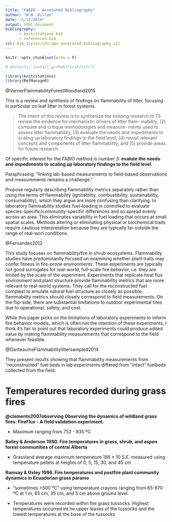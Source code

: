 ```yaml
---
title: "FABIO - Annotated Bibliography"
author: "W.W. Dillon"
date: "1/17/2019"
output: html_document
bibliography: 
      - knitcitations.bib
      - references.bib
csl: bib_styles/chicago-annotated-bibliography.csl
---
```


```r
knitr::opts_chunk$set(echo = F)

# devtools::install_github("crsh/citr")

library(knitcitations)
library(RefManageR)

```

@VarnerFlammabilityForestWoodland2015

This is a review and synthesis of findings on flammability of litter, focusing in particular on leaf litter in forest systems. 

> The intent of this review is to synthesize the existing research to (1) review the evidence for mechanistic drivers of litter flam- mability, (2) compare and critique methodologies and measure- ments used to assess litter flammability, (3) evaluate the needs and impediments to scaling up laboratory findings to the field level, (4) revisit relevant concepts and components of litter flammability, and (5) provide areas for future research.

Of specific interest for the FABIO method is number 3: **evalute the needs and impediments to scaling up laboratory findings to the field level**.

Paraphrasing: "linking lab-based measurements to field-based observations and measurements remains a challenge."

Propose regularly describing flammability metrics separately rather than using the terms of flammability (ignitability, combustibility, sustainability, consumability), which they argue are more confusing than clarifying. In laboratory flammability studies fuel-loading is controlled to evaluate species-specific/community-specific differences and so spread evenly across an area. This eliminates variability in fuel loading that occurs at small spatial scales. Methods altering or eliminating physical or biochemical traits require cautious interpretation because they are typically far outside the range of real-worl conditions.


@Fernandes2012

This study focuses on flammability/fire in shrub ecosystems. Flammability studies have predominantly focused on examining whether plant traits may confer fitness in fire-prone environments. These experiments are typically not good surrogates for real-world, full-scale fire behavior, i.e. they are limited by the scale of the experiment. Experiments that replicate heat flux environment and plant structure provide flammability metrics that are more relevant to real-world systems. They call for the reconstructed fuel complext to emulate natural fuel structure as closely as possible; flammability metrics should closely correspond to field measurements. On the flip-side, there are substantial limitations to outdoor experimental fires due to operational, safety, and cost. 

While this paper picks on the limitations of laboratory experiments to inform fire behavior models, which is often not the intention of these experiments, I think it's fair to point out that laboratory experiments could produce added value by making flammability measurements that correspond to the field whenever feasible.


@GanteaumeFlammabilitylittersampled2014

They present results showing that flammability measurements from "reconstructed" fuel beds in lab experiments differed from "intact" fuelbeds collected from the field.


# Temperatures recorded during grass fires


**@clements2007observing Observing the dynamics of wildland grass fires: FireFlux - A field validation experiment.**

 - Maximum ranging from 752 - 835 ºC

**Bailey & Anderson 1980. Fire temperatures in grass, shrub, and aspen forest communities of central Alberta**

 - Grassland average maximum temperature 186 ± 10 S.E. measured using temperature pellets at heights of 0, 5, 15, 30, and 45 cm

**Ramsay & Oxley 1996. Fire temperatures and postfire plant community dynamics in Ecuadorian grass páramo**

 - "sometimes >500 ºC" using temperature crayons ranging from 65-670 ºC at 1 m, 65 cm, 35 cm, and 5 cm above ground level.
 
 - Temperatures were recorded within the grass tussocks. Highest temperatures occurred int he upper leaves of the tussocks and the lowest temperatures at the base of the tussocks
